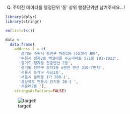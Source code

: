 Q) 주어진 데이터를 행정단위 '동' 상위 행정단위만 남겨주세요...!

```r
library(dplyr)
library(stringr)

rm(list=ls())

data <-
  data.frame(
    address_1 = c(
      '경기도 수원시 장안구 파장1동 삼호빌라 B동',
      '수원시 정자2동 백설마을 주공아파트 571동 103-1023',
      '경기도 정자동 현준맨션 2동',
      '경기도 장안구 정자1동 e편한 맨션 310-7번지',
      '서울시 동작구 사당1동',
      '서울시 문래동 1가 200-1',
      '경상북도 안동시 안기동 20-1 ',
      '서문래2동 '), 
    stringsAsFactors=FALSE)
```

![target!](address_cleaning_result.PNG)